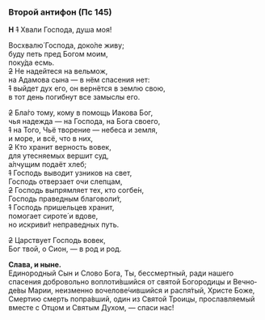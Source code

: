 ### Второй антифон (Пс 145)

**Н** ~~1~~ Хвали Господа, душа моя!

Восхвалю́ Господа, доко́ле живу;  
буду петь пред Богом моим,  
поку́да есмь.  
~~2~~ Не надейтеся на вельмож,  
на Адамова сына — в нём спасения нет:  
~~1~~ выйдет дух его, он вернётся в землю свою,  
в тот день погибнут все замыслы его.

~~2~~ Бла́го тому, кому в помощь Иакова Бог,  
чья надежда — на Господа, на Бога своего,  
~~1~~ на Того, Чьё творение — небеса и земля,  
и море, и всё, что в них,  
~~2~~ Кто хранит верность вовек,  
для утесняемых вершит суд,  
а́лчущим подаёт хлеб;  
~~1~~ Господь выводит узников на свет,  
Господь отверзает очи слепцам,  
~~2~~ Господь выпрямляет тех, кто согбе́н,  
Господь праведным благоволи́т,  
~~1~~ Господь пришельцев хранит,  
помогает сироте́ и вдове,  
но искриви́т неправедных путь.

~~2~~ Царствует Господь вовек,  
Бог твой, о Сион, — в род и род.

**Слава, и ныне.**  
Единородный Сын и Сло­во Бо­га,
Ты, бессмертный, ради нашего спасения добровольно во­плоти́вшийся
от святой Бого­ро­дицы и Вечно­де́вы Ма­рии,
неизменно воче­ло­ве́чившийся
и рас­пя́­тый, Хри­сте Боже, Смер­тию смерть попра́в­ший,
один из Свя­той Тро­ицы,
прославляемый вместе с От­цом и Свя­тым Ду­хом, — спаси нас!
